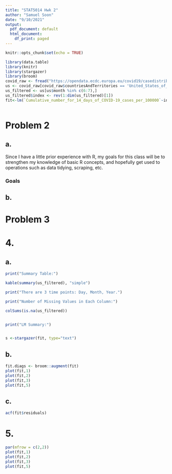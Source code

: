 ```yaml
---
title: "STAT5014 Hwk 2"
author: "Samuel Soon"
date: "9/10/2021"
output:
  pdf_document: default
  html_document:
    df_print: paged
---
```


```r
knitr::opts_chunk$set(echo = TRUE)

library(data.table)
library(knitr)
library(stargazer)
library(broom)
covid_raw <- fread("https://opendata.ecdc.europa.eu/covid19/casedistribution/csv")
us <- covid_raw[covid_raw$countriesAndTerritories == 'United_States_of_America',]
us_filtered <- us[us$month %in% c(6:7),]
us_filtered$index <- rev(1:dim(us_filtered)[1]) 
fit<-lm(`Cumulative_number_for_14_days_of_COVID-19_cases_per_100000`~index, data=us_filtered)



```

# Problem 2

## a.

Since I have a little prior experience with R, my goals for this class will be to strengthen my knowledge of basic R concepts, and hopefully get used to operations such as data tidying, scraping, etc.

### Goals

\begin{itemize}
\item Improve on creating graphs using ggplot or other software
\item Learn how to write my own functions for estimating parameters
\item Learn how to use latex outside of mathematical expressions
\end{itemize}

## b.

\begin{equation} \phi(x) = \dfrac{1}{\sqrt{2 \pi \sigma^2}} e^{(\dfrac{-(x - \mu)}{\sqrt{2}\sigma})^2}\end{equation}

\begin{equation} f_X(x) = {n \choose x}p^x(1-p)^{n-x}\end{equation}

\begin{equation} f_X(x) = 0.5, a \leq x \leq a + 2 \end{equation}

# Problem 3

\begin{itemize}
\item Step 1: Results of interest should have their related procedures, parameters, and so on recorded down for reproduceability. 

In projects requiring collaboration between multiple people, it could be difficult to create a centralized archive of steps taken.


\item Step 2: Manual computation is often inefficient and prone to human error. Automating processes outside of specific situations allows for more consistently effective analysis.

Some processes are so esoteric that automating may be deemed inefficient compared to the time it takes to manually calculate a result.


\item Step 3: Because of the various dependencies certain versions of programs may require, saving current versions will help ensure that results can be easily reproduced, and won't be lost due to version updates of related programs.

Saving virtual machines for every version of an experiment might be expensive in terms of computer storage?

\item Step 4: Keeping track of custom scrips is necessary for ensuring that certain results can be 100% reproduced, as even small changes to code permanently change results if changes are not kept track of.

Human error may make keeping track of every change in code difficult.

\item Step 5: Intermediate results provide a good view of the consequences of idiosyncrasies within procedures. Recording intermediate results allows processes to be examined in more detail, which gives a greater understanding of the final result.

People can be lazy.

\item Step 6: Since analysis often uses random variables to draw conclusions from, and seeds are used to approximate randomness, archiving the seed used in an experiment allows results of the experiment to be reproduced in the future.

Saving the seed may not be useful to other parties if they do not also know the algorithm for random number generation you used.

\item Step 7: In analysis, data often needs to be readjusted for tidying purposes, or data transformation. In these cases, it is helpful to have raw data saved, as said data can easily be transformed. If the data is not stored, the analysis will have to be done again, wasting time.

Again, human error can cause raw data to be lost.

\item Step 8: When presenting findings, it is helpful for readers if you provide ways to further learn about the details of your research. Within an article, links or references to more detailed articles should be provided, so that the audience can easily examine your findings in greater detail.

You may not necessarily have access to resources that help your audience with understanding your research.

\item Step 9: When drawing conclusions, it is best if you include references to results early on, so that audiences can examine results themselves, and track down the sources of your conclusions.

Audiences may not be familiar with your presented material. You may need to take steps to ease readers in to what your research deals with.

\item Step 10: All non-confidential contents of your research should be available to the public, so that they can reproduce and verify your results.

In certain cases, results may not be able to be reproduced without confidential information being given.

\end{itemize}

# 4.

## a.

```r
print("Summary Table:")

kable(summary(us_filtered), "simple")

print("There are 3 time points: Day, Month, Year.")

print("Number of Missing Values in Each Column:")

colSums(is.na(us_filtered))


print("LM Summary:")


s <-stargazer(fit, type="text")


```

## b.

```r
fit.diags <- broom::augment(fit)
plot(fit,1)
plot(fit,2)
plot(fit,3)
plot(fit,5)
```

##  c.

```r

acf(fit$residuals)

```

# 5.

```r
par(mfrow = c(2,2))
plot(fit,1)
plot(fit,2)
plot(fit,3)
plot(fit,5)
```